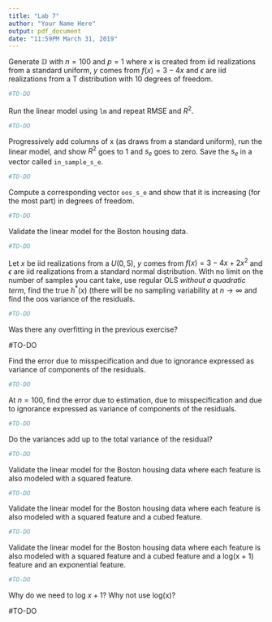 ```yaml
---
title: "Lab 7"
author: "Your Name Here"
output: pdf_document
date: "11:59PM March 31, 2019"
---
```


Generate $\mathbb{D}$ with $n = 100$ and $p = 1$ where $x$ is created from iid realizations from a standard uniform, $y$ comes from $f(x) = 3 - 4x$ and $\epsilon$ are iid realizations from a T distribution with 10 degrees of freedom.

```r
#TO-DO
```

Run the linear model using `lm` and repeat RMSE and $R^2$.

```r
#TO-DO
```

Progressively add columns of x (as draws from a standard uniform), run the linear model, and show $R^2$ goes to 1 and $s_e$ goes to zero. Save the $s_e$ in a vector called `in_sample_s_e`.

```r
#TO-DO
```

Compute a corresponding vector `oos_s_e` and show that it is increasing (for the most part) in degrees of freedom.

```r
#TO-DO
```

Validate the linear model for the Boston housing data.

```r
#TO-DO
```


Let $x$ be iid realizations from a $U(0, 5)$, $y$ comes from $f(x) = 3 - 4x + 2x^2$ and $\epsilon$ are iid realizations from a standard normal distribution. With no limit on the number of samples you cant take, use regular OLS _without a quadratic term_, find the true $h^*(x)$ (there will be no sampling variability at $n \rightarrow \infty$ and find the oos variance of the residuals.

```r
#TO-DO
```

Was there any overfitting in the previous exercise?

#TO-DO

Find the error due to misspecification and due to ignorance expressed as variance of components of the residuals.

```r
#TO-DO
```

At $n = 100$, find the error due to estimation, due to misspecification and due to ignorance expressed as variance of components of the residuals.


```r
#TO-DO
```

Do the variances add up to the total variance of the residual?


```r
#TO-DO
```


Validate the linear model for the Boston housing data where each feature is also modeled with a squared feature.

```r
#TO-DO
```

Validate the linear model for the Boston housing data where each feature is also modeled with a squared feature and a cubed feature.

```r
#TO-DO
```

Validate the linear model for the Boston housing data where each feature is also modeled with a squared feature and a cubed feature and a log(x + 1) feature and an exponential feature. 

```r
#TO-DO
```

Why do we need to log $x + 1$? Why not use log(x)?

#TO-DO















